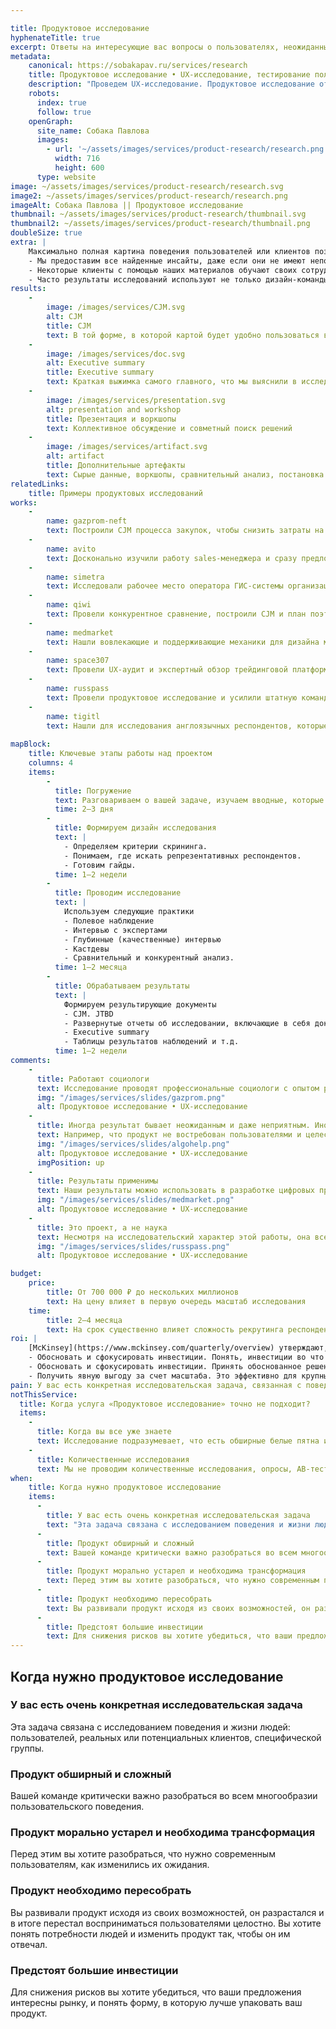 ```yaml
---

title: Продуктовое исследование
hyphenateTitle: true
excerpt: Oтветы на интересующие вас вопросы о пользователях, неожиданные находки и наглядная CJM для развития продукта. 
metadata:
    canonical: https://sobakapav.ru/services/research
    title: Продуктовое исследование • UX-исследование, тестирование пользователей
    description: "Проведем UX-исследование. Продуктовое исследование ответит на ваши вопросы о поведении пользователей. Составим наглядную CJM для развития продукта."
    robots:
      index: true
      follow: true
    openGraph:
      site_name: Собака Павлова
      images:
        - url: '~/assets/images/services/product-research/research.png'
          width: 716
          height: 600
      type: website
image: ~/assets/images/services/product-research/research.svg
image2: ~/assets/images/services/product-research/research.png
imageAlt: Собака Павлова || Продуктовое исследование
thumbnail: ~/assets/images/services/product-research/thumbnail.svg
thumbnail2: ~/assets/images/services/product-research/thumbnail.png
doubleSize: true
extra: | 
    Максимально полная картина поведения пользователей или клиентов позволит сфокусировать и обосновать инвестиции. 
    - Мы предоставим все найденные инсайты, даже если они не имеют непосредсвенного отношения к продукту.
    - Некоторые клиенты с помощью наших материалов обучают своих сотрудников особенностям продукта.
    - Часто результаты исследований используют не только дизайн-команды, а еще и маркетинг, служба безопасности, отдел продаж, разработчики.
results:
    -
        image: /images/services/CJM.svg
        alt: CJM
        title: CJM
        text: В той форме, в которой картой будет удобно пользоваться вам
    -
        image: /images/services/doc.svg
        alt: Executive summary
        title: Executive summary
        text: Краткая выжимка самого главного, что мы выяснили в исследовании
    -
        image: /images/services/presentation.svg
        alt: presentation and workshop
        title: Презентация и воркшопы
        text: Коллективное обсуждение и совметный поиск решений
    -   
        image: /images/services/artifact.svg
        alt: artifact
        title: Дополнительные артефакты
        text: Сырые данные, воркшопы, сравнительный анализ, постановка для разработки    
relatedLinks:
    title: Примеры продуктовых исследований
works:
    -
        name: gazprom-neft
        text: Построили CJM процесса закупок, чтобы снизить затраты на их проведение.
    -
        name: avito
        text: Досконально изучили работу sales-менеджера и сразу предложили конкретные улучшения в CRM.
    -
        name: simetra
        text: Исследовали рабочее место оператора ГИС-системы организации дорожного движения. 
    -
        name: qiwi
        text: Провели конкурентное сравнение, построили CJM и план поэтапного изменения интерфейса.
    -
        name: medmarket
        text: Нашли вовлекающие и поддерживающие механики для дизайна медицинского приложения.
    -
        name: space307
        text: Провели UX-аудит и экспертный обзор трейдинговой платформы, предложили точечные улучшения интерфейса.           
    -
        name: russpass
        text: Провели продуктовое исследование и усилили штатную команду дизайнеров.
    -
        name: tigitl
        text: Нашли для исследования англоязычных респондентов, которые на слух определяют, какой оркестр и под руководством какого дирижера исполняет произведение.
    
mapBlock:
    title: Ключевые этапы работы над проектом
    columns: 4
    items:
        -
          title: Погружение
          text: Разговариваем о вашей задаче, изучаем вводные, которые вы можете предоставить и выходим с предложением, как сделать качественное исследование максимально эффективным для решения вашей задачи.
          time: 2‒3 дня
        -
          title: Формируем дизайн исследования
          text: |
            - Определяем критерии скрининга. 
            - Понимаем, где искать репрезентативных респондентов. 
            - Готовим гайды.
          time: 1‒2 недели
        -
          title: Проводим исследование
          text: | 
            Используем следующие практики
            - Полевое наблюдение
            - Интервью с экспертами
            - Глубинные (качественные) интервью
            - Кастдевы
            - Сравнительный и конкурентный анализ.
          time: 1‒2 месяца
        -
          title: Обрабатываем результаты
          text: |
            Формируем результирующие документы
            - CJM. JTBD
            - Развернутые отчеты об исследовании, включающие в себя доказательную базу
            - Executive summary
            - Таблицы результатов наблюдений и т.д.
          time: 1‒2 недели
comments:
    -
      title: Работают социологи
      text: Исследование проводят профессиональные социологи с опытом работы в дизайн-проектах. Другие специалисты, включая дизайнеров, выполняют второстепенные задачи. Наши исследовательские практики — социологические, а не психологические. То есть мы исследуем поведение групп людей, а не отдельной личности. Исследование получается действительно хорошим, если у вас есть доступ к вашей целевой аудитории.
      img: "/images/services/slides/gazprom.png"
      alt: Продуктовое исследование • UX-исследование
    -
      title: Иногда результат бывает неожиданным и даже неприятным. Иногда результата нет
      text: Например, что продукт не востребован пользователями и целесообразно свернуть инвестиции. Это тоже ценный результат, избавляющей от пустой траты ресурсов. Иногда исследование не показывает ничего принципиально отличающегося от того, что вы уже знали. Но все-таки обычно это редкость.
      img: "/images/services/slides/algohelp.png"
      alt: Продуктовое исследование • UX-исследование
      imgPosition: up
    -
      title: Результаты применимы
      text: Наши результаты можно использовать в разработке цифровых продуктов. Мы избегаем абстрактных отчетов и всегда фокусируемся на том, что с результатами будут работать дальше.
      img: "/images/services/slides/medmarket.png"
      alt: Продуктовое исследование • UX-исследование
    -
      title: Это проект, а не наука
      text: Несмотря на исследовательский характер этой работы, она все равно идет в проектном темпе и в проектных рамках. Это отличает наши исследования от научных.
      img: "/images/services/slides/russpass.png"
      alt: Продуктовое исследование • UX-исследование

budget:
    price:
        title: От 700 000 ₽ до нескольких миллионов
        text: На цену влияет в первую очередь масштаб исследования
    time:
        title: 2‒4 месяца
        text: На срок существенно влияет сложность рекрутинга респондентов, входящих в конкретную целевую группу. 
roi: |
    [McKinsey](https://www.mckinsey.com/quarterly/overview) утверждают, что инвестиции в дизайн в целом позволяют компаниям [добиться существенного эффекта](https://www.mckinsey.com/capabilities/mckinsey-design/our-insights/the-business-value-of-design). Максимальный финансовый результат исследования дают в следующих случаях.
    - Обосновать и сфокусировать инвестиции. Понять, инвестиции во что именно будут максимально эффективны с точки зрения привлечения новых пользователей или других критериев.
    - Обосновать и сфокусировать инвестиции. Принять обоснованное решение о необходимости инвестировать больше или, наоборот, закрыть продукт.
    - Получить явную выгоду за счет масштаба. Это эффективно для крупных компаний с большой клиентской базой, когда даже минимальные изменения приводят к значимому финансовому результату.
pain: У вас есть конкретная исследовательская задача, связанная с поведением пользователей. Возможно, ваш продукт большой и сложный, нуждается в пересборке или вы готовитесь к выходу на новый уровень и большим инвестициям.
notThisService:
  title: Когда услуга «Продуктовое исследование» точно не подходит?
  items:
    -
      title: Когда вы все уже знаете
      text: Исследование подразумевает, что есть обширные белые пятна и острая необходимость их заполнить. Если вы уже знаете все, что вам необходимо, то можно сразу переходить к [продуктовому дизайну](/services/product-team) или [точечным улучшениям](/services/product-redesign).
    -
      title: Количественные исследования
      text: Мы не проводим количественные исследования, опросы, AB-тестирования, анализ метрик. Сами по себе методы хорошие, и если у вас есть результаты таких исследований, то они нам помогут провести качественное исследование.
when:
    title: Когда нужно продуктовое исследование
    items:
      -
        title: У вас есть очень конкретная исследовательская задача
        text: "Эта задача связана с исследованием поведения и жизни людей: пользователей, реальных или потенциальных клиентов, специфической группы."
      -
        title: Продукт обширный и сложный
        text: Вашей команде критически важно разобраться во всем многообразии пользовательского поведения.
      -
        title: Продукт морально устарел и необходима трансформация
        text: Перед этим вы хотите разобраться, что нужно современным пользователям, как изменились их ожидания.
      -
        title: Продукт необходимо пересобрать
        text: Вы развивали продукт исходя из своих возможностей, он разрастался и в итоге перестал восприниматься пользователями целостно. Вы хотите понять потребности людей и изменить продукт так, чтобы он им отвечал.
      -
        title: Предстоят большие инвестиции
        text: Для снижения рисков вы хотите убедиться, что ваши предложения интересны рынку, и понять форму, в которую лучше упаковать ваш продукт.
---
```


## Когда нужно продуктовое исследование

### У вас есть очень конкретная исследовательская задача

Эта задача связана с исследованием поведения и жизни людей: пользователей, реальных или потенциальных клиентов, специфической группы. 

### Продукт обширный и сложный

Вашей команде критически важно разобраться во всем многообразии пользовательского поведения.

### Продукт морально устарел и необходима трансформация

Перед этим вы хотите разобраться, что нужно современным пользователям, как изменились их ожидания.

### Продукт необходимо пересобрать

Вы развивали продукт исходя из своих возможностей, он разрастался и в итоге перестал восприниматься пользователями целостно. Вы хотите понять потребности людей и изменить продукт так, чтобы он им отвечал.

### Предстоят большие инвестиции

Для снижения рисков вы хотите убедиться, что ваши предложения интересны рынку, и понять форму, в которую лучше упаковать ваш продукт.
